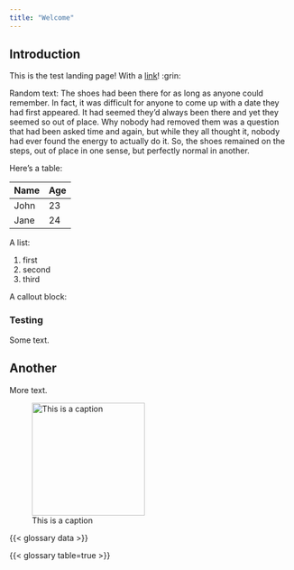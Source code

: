 ```yaml
---
title: "Welcome"
---
```


## Introduction

This is the test landing page! With a [link](https://google.com)! :grin:

Random text:
The shoes had been there for as long as anyone could remember. In fact, it was
difficult for anyone to come up with a date they had first appeared. It had
seemed they'd always been there and yet they seemed so out of place. Why nobody
had removed them was a question that had been asked time and again, but while
they all thought it, nobody had ever found the energy to actually do it. So, the
shoes remained on the steps, out of place in one sense, but perfectly normal in
another.


Here's a table:

| Name | Age |
|------|-----|
| John | 23  |
| Jane | 24  |

A list:

1. first
2. second
3. third

A callout block:

::: callout-tip
### Testing

Some text.
:::

## Another

More text.

![This is a caption](_extensions/seedcase-theme/logos/seedcase-logo.svg){width="200"}

{{< glossary data >}}

{{< glossary table=true >}}
